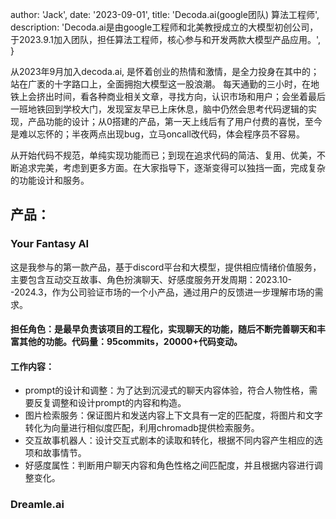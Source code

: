 
  author: 'Jack',
  date: '2023-09-01',
  title: 'Decoda.ai(google团队)  算法工程师',
  description:
    'Decoda.ai是由google工程师和北美教授成立的大模型初创公司，于2023.9.1加入团队，担任算法工程师，核心参与和开发两款大模型产品应用。',
}


从2023年9月加入decoda.ai, 是怀着创业的热情和激情，是全力投身在其中的；站在广袤的十字路口上，全面拥抱大模型这一股浪潮。
每天通勤的三小时，在地铁上会挤出时间，看各种商业相关文章，寻找方向，认识市场和用户；会坐着最后一班地铁回到学校大门，发现室友早已上床休息，脑中仍然会思考代码逻辑的实现，产品功能的设计；从0搭建的产品，第一天上线后有了用户付费的喜悦，至今是难以忘怀的；半夜两点出现bug，立马oncall改代码，体会程序员不容易。

从开始代码不规范，单纯实现功能而已；到现在追求代码的简洁、复用、优美，不断追求完美，考虑到更多方面。在大家指导下，逐渐变得可以独挡一面，完成复杂的功能设计和服务。

## 产品：
### Your Fantasy AI
这是我参与的第一款产品，基于discord平台和大模型，提供相应情绪价值服务，主要包含互动交互故事、角色扮演聊天、好感度服务开发周期：2023.10--2024.3，作为公司验证市场的一个小产品，通过用户的反馈进一步理解市场的需求。

#### 担任角色：是最早负责该项目的工程化，实现聊天的功能，随后不断完善聊天和丰富其他的功能。代码量：95commits，20000+代码变动。
#### 工作内容：
- prompt的设计和调整：为了达到沉浸式的聊天内容体验，符合人物性格，需要反复调整和设计prompt的内容和构造。
- 图片检索服务：保证图片和发送内容上下文具有一定的匹配度，将图片和文字转化为向量进行相似度匹配，利用chromadb提供检索服务。
- 交互故事机器人：设计交互式剧本的读取和转化，根据不同内容产生相应的选项和故事情节。
- 好感度属性：判断用户聊天内容和角色性格之间匹配度，并且根据内容进行调整变化。


### Dreamle.ai